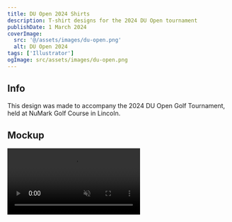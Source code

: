 ```yaml
---
title: DU Open 2024 Shirts
description: T-shirt designs for the 2024 DU Open tournament
publishDate: 1 March 2024
coverImage:
  src: '@/assets/images/du-open.png'
  alt: DU Open 2024
tags: ['Illustrator']
ogImage: src/assets/images/du-open.png
---
```


## Info

This design was made to accompany the 2024 DU Open Golf Tournament, held at NuMark Golf Course in Lincoln.

## Mockup

<div class="w-full">
<video class="mx-auto" autoplay loop muted playsinline>
  <source src="https://content.mikepayne.me/videos/du-open.webm" type="video/mp4" />
  Your browser does not support the video tag.
</video>
</div>
